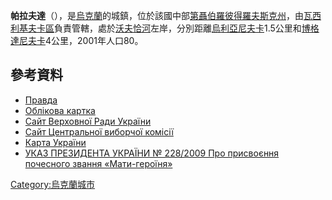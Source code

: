 {{coord|48|15|8|N|35|59|3|E|scale:30000_region:UA|display=title}}

'''帕拉夫達'''（{{lang-uk|Правда}}），是[[烏克蘭|烏克蘭]]的城鎮，位於該國中部[[第聶伯羅彼得羅夫斯克州|第聶伯羅彼得羅夫斯克州]]，由[[瓦西利基夫卡區|瓦西利基夫卡區]]負責管轄，處於[[沃夫恰河|沃夫恰河]]左岸，分別距離[[烏利亞尼夫卡_(瓦西利基夫卡區)|烏利亞尼夫卡]]1.5公里和[[博格達尼夫卡_(瓦西利基夫卡區)|博格達尼夫卡]]4公里，2001年人口80。

==參考資料==
* [http://gska2.rada.gov.ua/pls/z7502/A005?rdat1=06.12.2007&rf7571=5126 Правда]{{dead link|date=2018年2月 |bot=InternetArchiveBot |fix-attempted=yes }}
* [http://gska2.rada.gov.ua/pls/z7502/A005?rdat1=29.01.2010&rf7571=5126 Облікова картка]{{dead link|date=2018年2月 |bot=InternetArchiveBot |fix-attempted=yes }}
* [https://web.archive.org/web/20071223190549/http://portal.rada.gov.ua/ Сайт Верховної Ради України]
* [http://www.cvk.gov.ua Сайт Центральної виборчої комісії] {{Wayback|url=http://www.cvk.gov.ua/ |date=20101203204641 }}
* [http://maps.vlasenko.net/ Карта України] {{Wayback|url=http://maps.vlasenko.net/ |date=20160215103730 }}
* [https://web.archive.org/web/20140711024406/http://president.gov.ua/documents/9176.html УКАЗ ПРЕЗИДЕНТА УКРАЇНИ № 228/2009 Про присвоєння почесного звання «Мати-героїня»]

{{Ukraine-geo-stub}}
[[Category:烏克蘭城市|Category:烏克蘭城市]]